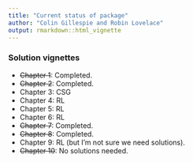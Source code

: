 ```yaml
---
title: "Current status of package"
author: "Colin Gillespie and Robin Lovelace"
output: rmarkdown::html_vignette
---
```



### Solution vignettes

  * ~~Chapter 1~~: Completed.
  * ~~Chapter 2~~: Completed.
  * Chapter 3: CSG
  * Chapter 4: RL
  * Chapter 5: RL
  * Chapter 6: RL
  * ~~Chapter 7~~: Completed.
  * ~~Chapter 8~~: Completed.
  * Chapter 9: RL (but I'm not sure we need solutions).
  * ~~Chapter 10~~: No solutions needed.
